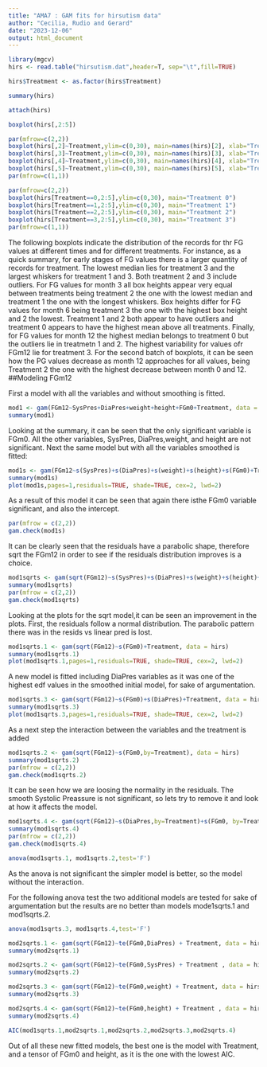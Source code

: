 ```yaml
---
title: "AMA7 : GAM fits for hirsutism data"
author: "Cecilia, Rudio and Gerard"
date: "2023-12-06"
output: html_document
---
```



```r
library(mgcv)
hirs <- read.table("hirsutism.dat",header=T, sep="\t",fill=TRUE)

hirs$Treatment <- as.factor(hirs$Treatment)
```


```r
summary(hirs)
```


```r
attach(hirs)

boxplot(hirs[,2:5])

par(mfrow=c(2,2))
boxplot(hirs[,2]~Treatment,ylim=c(0,30), main=names(hirs)[2], xlab="Treatment")
boxplot(hirs[,3]~Treatment,ylim=c(0,30), main=names(hirs)[3], xlab="Treatment")
boxplot(hirs[,4]~Treatment,ylim=c(0,30), main=names(hirs)[4], xlab="Treatment")
boxplot(hirs[,5]~Treatment,ylim=c(0,30), main=names(hirs)[5], xlab="Treatment")
par(mfrow=c(1,1))

par(mfrow=c(2,2))
boxplot(hirs[Treatment==0,2:5],ylim=c(0,30), main="Treatment 0")
boxplot(hirs[Treatment==1,2:5],ylim=c(0,30), main="Treatment 1")
boxplot(hirs[Treatment==2,2:5],ylim=c(0,30), main="Treatment 2")
boxplot(hirs[Treatment==3,2:5],ylim=c(0,30), main="Treatment 3")
par(mfrow=c(1,1))
```

The following boxplots indicate the distribution of the records for thr FG values at different times and for different treatments. For instance, as a quick summary, for early stages of FG values there is a larger quantity of records for treatment. The lowest median lies for treatment 3 and the largest whiskers for treatment 1 and 3. Both treatment 2 and 3 include outliers. For FG values for month 3 all box heights appear very equal between treatments being treatment 2 the one with the lowest median and treatment 1 the one with the longest whiskers. Box heights differ for FG values for month 6 being treatment 3 the one with the highest box height and 2 the lowest. Treatment 1 and 2 both appear to have outliers and treatment 0 appears to have the highest mean above all treatments. Finally, for FG values for month 12 the highest median belongs to treatment 0 but the outliers lie in treatmetn 1 and 2. The highest variability for values ofr FGm12 lie for treatment 3. For the second batch of boxplots, it can be seen how the PG values decrease as month 12 approaches for all values, being Treatment 2 the one with the highest decrease between month 0 and 12.
##Modeling FGm12

First a model with all the variables and without smoothing is fitted.

```r
mod1 <- gam(FGm12~SysPres+DiaPres+weight+height+FGm0+Treatment, data = hirs)
summary(mod1)
```

Looking at the summary, it can be seen that the only significant variable is FGm0. All the other variables, SysPres, DiaPres,weight, and height are not significant. Next the same model but with all the variables smoothed is fitted:

```r
mod1s <- gam(FGm12~s(SysPres)+s(DiaPres)+s(weight)+s(height)+s(FGm0)+Treatment, data = hirs)
summary(mod1s)
plot(mod1s,pages=1,residuals=TRUE, shade=TRUE, cex=2, lwd=2)
```

As a result of this model it can be seen that again there isthe FGm0 variable significant, and also the intercept.

```r
par(mfrow = c(2,2))
gam.check(mod1s)
```

It can be clearly seen that the residuals have a parabolic shape, therefore sqrt the FGm12 in order to see if the residuals distribution improves is a choice.


```r
mod1sqrts <- gam(sqrt(FGm12)~s(SysPres)+s(DiaPres)+s(weight)+s(height)+s(FGm0)+Treatment, data = hirs)
summary(mod1sqrts)
par(mfrow = c(2,2))
gam.check(mod1sqrts)
```

Looking at the plots for the sqrt model,it can be seen an improvement in the plots. First, the residuals follow a normal distribution. The parabolic pattern there was in the resids vs linear pred is lost.

```r
mod1sqrts.1 <- gam(sqrt(FGm12)~s(FGm0)+Treatment, data = hirs)
summary(mod1sqrts.1)
plot(mod1sqrts.1,pages=1,residuals=TRUE, shade=TRUE, cex=2, lwd=2)
```

A new model is fitted including DiaPres variables as it was one of the highest edf values in the smoothed initial model, for sake of argumentation.

```r
mod1sqrts.3 <- gam(sqrt(FGm12)~s(FGm0)+s(DiaPres)+Treatment, data = hirs)
summary(mod1sqrts.3)
plot(mod1sqrts.3,pages=1,residuals=TRUE, shade=TRUE, cex=2, lwd=2)
```

As a next step the interaction between the variables and the treatment is added

```r
mod1sqrts.2 <- gam(sqrt(FGm12)~s(FGm0,by=Treatment), data = hirs)
summary(mod1sqrts.2)
par(mfrow = c(2,2))
gam.check(mod1sqrts.2)
```

It can be seen how we are loosing the normality in the residuals. The smooth Systolic Preassure is not significant, so lets try to remove it and look at how it affects the model.

```r
mod1sqrts.4 <- gam(sqrt(FGm12)~s(DiaPres,by=Treatment)+s(FGm0, by=Treatment), data = hirs)
summary(mod1sqrts.4)
par(mfrow = c(2,2))
gam.check(mod1sqrts.4)
```

```r
anova(mod1sqrts.1, mod1sqrts.2,test='F')
```

As the anova is not significant the simpler model is better, so the model without the interaction.

For the following anova test the two additional models are tested for sake of argumentation but the results are no better than models mode1sqrts.1 and mod1sqrts.2.
```r
anova(mod1sqrts.3, mod1sqrts.4,test='F')
```

```r
mod2sqrts.1 <- gam(sqrt(FGm12)~te(FGm0,DiaPres) + Treatment, data = hirs)
summary(mod2sqrts.1)
```


```r
mod2sqrts.2 <- gam(sqrt(FGm12)~te(FGm0,SysPres) + Treatment , data = hirs)
summary(mod2sqrts.2)
```


```r
mod2sqrts.3 <- gam(sqrt(FGm12)~te(FGm0,weight) + Treatment, data = hirs)
summary(mod2sqrts.3)
```


```r
mod2sqrts.4 <- gam(sqrt(FGm12)~te(FGm0,height) + Treatment , data = hirs)
summary(mod2sqrts.4)
```

```r
AIC(mod1sqrts.1,mod2sqrts.1,mod2sqrts.2,mod2sqrts.3,mod2sqrts.4)
```
Out of all these new fitted models, the best one is the model with Treatment, and a tensor of FGm0 and height, as it is the one with the lowest AIC.
